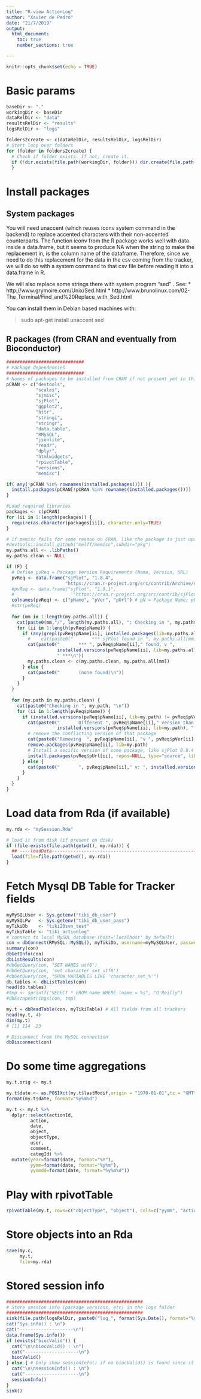 ```yaml
---
title: "R-view ActionLog"
author: "Xavier de Pedro"
date: "21/7/2019"
output: 
  html_document:
    toc: true
    number_sections: true

---
```


```r
knitr::opts_chunk$set(echo = TRUE)
```

# Basic params

```r

baseDir <- "."
workingDir <- baseDir
dataRelDir <- "data"
resultsRelDir <- "results"
logsRelDir <- "logs"

folders2create <- c(dataRelDir, resultsRelDir, logsRelDir)
# Start loop over folders
for (folder in folders2create) {
  # Check if folder exists. If not, create it.
  if (!dir.exists(file.path(workingDir, folder))) dir.create(file.path(workingDir, folder))
  }
```

# Install packages

## System packages
You will need unaccent (which reuses iconv system command in the backend) to replace accented characters with their non-accented counterparts. The function iconv from the R package works well with data inside a data.frame, but it seems to produce NA when the string to make the replacement in, is the column name of the dataframe. Therefore, since we need to do this replacement for the data in the csv coming from the tracker, we will do so with a system command to that csv file before reading it into a data.frame in R.

We will also replace some strings there with system program "sed" . See:
* http://www.grymoire.com/Unix/Sed.html 
* http://www.brunolinux.com/02-The_Terminal/Find_and%20Replace_with_Sed.html

You can install them in Debian based machines with:

> sudo apt-get install unaccent sed

## R packages (from CRAN and eventually from Bioconductor)
```r
#############################
# Package dependencies
#############################
# Names of packages to be installed from CRAN if not present yet in this machine
pCRAN <- c("devtools",
           "scales",
           "sjmisc",
           "sjPlot",
           "ggplot2",
           "httr",
           "stringi",
           "stringr",
           "data.table",
           "RMySQL",
           "jsonlite",
           "readr",
           "dplyr",
           "htmlwidgets",
           "rpivotTable",
           "versions",
           "memisc")

if( any(!pCRAN %in% rownames(installed.packages())) ){
  install.packages(pCRAN[!pCRAN %in% rownames(installed.packages())])
}

#Load required libraries
packages <- c(pCRAN)
for (ii in 1:length(packages)) {
  require(as.character(packages[ii]), character.only=TRUE)
}

# if memisc fails for some reason on CRAN, like the package is just updated online but CRAN still points to the old package which is not available anymore, then you can install through github:
#devtools::install_github("melff/memisc",subdir="pkg")
my.paths.all <- .libPaths()
my.paths.clean <- NULL

if (F) {
  # Define pvReq = Package Version Requirements (Name, Version, URL)
  pvReq <- data.frame("sjPlot", "1.8.4",
                      "https://cran.r-project.org/src/contrib/Archive/sjPlot/sjPlot_1.8.4.tar.gz", stringsAsFactors=FALSE) 
  #pvReq <- data.frame("sjPlot", "1.9.1",
  #                      "https://cran.r-project.org/src/contrib/sjPlot_1.9.1.tar.gz", stringsAsFactors=FALSE) 
  colnames(pvReq) <- c("pName", "pVer", "pUrl") # pN = Package Name; pV = Package Version
  #str(pvReq)
  
  for (mm in 1:length(my.paths.all)) {
    cat(paste0(mm,"/", length(my.paths.all), ": Checking in ", my.paths.all[mm], "\n"))
    for (ii in 1:length(pvReq$pName)) {
      if (any(grepl(pvReq$pName[ii], installed.packages(lib=my.paths.all[mm])[,1]))) {
        #    cat(paste0("       *** sjPlot found in ", my.paths.all[mm], " ***\n"))
        cat(paste0("       *** ", pvReq$pName[ii]," found, v ", 
                   installed.versions(pvReq$pName[ii], lib=my.paths.all[mm]),
                   " ***\n"))
        my.paths.clean <- c(my.paths.clean, my.paths.all[mm])
      } else {
        cat(paste0("       (none found)\n"))
      }
    }
  }
  
  for (my.path in my.paths.clean) {
    cat(paste0("Checking in ", my.path, "\n"))
    for (ii in 1:length(pvReq$pName)) {
      if (installed.versions(pvReq$pName[ii], lib=my.path) != pvReq$pVer[ii]) {
        cat(paste0("       Different ", pvReq$pName[ii]," version than ", pvReq$pVer[ii],": ",
                   installed.versions(pvReq$pName[ii], lib=my.path), " \n"))
        # remove the conflicting version of that package
        cat(paste0("Removing  ", pvReq$pName[ii], "v ", pvReq$pVer[ii]," from ", my.path, "\n"))
        remove.packages(pvReq$pName[ii], lib=my.path)   
        # Install a secific version of some package, like sjPlot 0.8.4
        install.packages(pvReq$pUrl[ii], repos=NULL, type="source", lib=as.character(my.path))  
      } else {
        cat(paste0("       ", pvReq$pName[ii]," v: ", installed.versions(pvReq$pName[ii], lib=my.path), " \n"))
      }
    }
  }  
}

```

# Load data from Rda (if available)

```r
my.rda <- "mySession.Rda"

# load it from disk (if present on disk)
if (file.exists(file.path(getwd(), my.rda))) {
  ## ----loadData------------------------------------------------------------
  load(file=file.path(getwd(), my.rda))
}
```

# Fetch Mysql DB Table for Tracker fields

```r
myMySQLUser <- Sys.getenv("tiki_db_user")
myMySQLPw   <- Sys.getenv("tiki_db_user_pass")
myTikiDb    <- "tiki20svn_test"
myTikiTable <- "tiki_actionlog"
# connect to local MySQL database (host='localhost' by default)
con = dbConnect(RMySQL::MySQL(), myTikiDb, username=myMySQLUser, password=myMySQLPw, host="127.0.0.1")
summary(con)
dbGetInfo(con)
dbListResults(con)
#dbGetQuery(con, "SET NAMES utf8")
#dbGetQuery(con, 'set character set utf8')
#dbGetQuery(con, "SHOW VARIABLES LIKE 'character_set_%'")
db.tables <- dbListTables(con)
head(db.tables)
#tmp <- sprintf("SELECT * FROM name WHERE lname = %s", "O'Reilly")
#dbEscapeStrings(con, tmp)

my.t = dbReadTable(con, myTikiTable) # All fields from all trackers
head(my.t, 4)
dim(my.t)
# [1] 114  23
```

```r
# Disconnect from the MySQL connection
dbDisconnect(con)
```

# Do some time aggregations

```r
my.t.orig <- my.t

my.t$date <- as.POSIXct(my.t$lastModif,origin = "1970-01-01",tz = "GMT")
format(my.t$date, format="%y%m%d")

my.t <- my.t %>% 
  dplyr::select(actionId, 
         action, 
         date, 
         object, 
         objectType, 
         user, 
         comment, 
         categId) %>% 
  mutate(year=format(date, format="%Y"),
         yymm=format(date, format="%y%m"),
         yymmdd=format(date, format="%y%m%d"))


```


# Play with rpivotTable

```r
rpivotTable(my.t, rows=c("objectType", "object"), cols=c("yymm", "action"), rendererName="Heatmap")
```


# Store objects into an Rda

```r
save(my.c,
     my.t,
     file=my.rda)
```

# Stored session info

```r
###################################################
# Store session info (package versions, etc) in the logs folder
###################################################
sink(file.path(logsRelDir, paste0("log_", format(Sys.Date(), format="%y%m%d"), "_", aID, ".txt")))
cat("Sys.info() : \n")
cat("--------------------\n")
data.frame(Sys.info())
if (exists("biocValid")) {
  cat("\n\nbiocValid() : \n")
  cat("--------------------\n")
  biocValid()
} else { # Only show sessionInfo() if no biocValid() is found since it's already included in it.
  cat("\n\nsessionInfo() : \n")
  cat("--------------------\n")
  sessionInfo()
}
sink()

```

